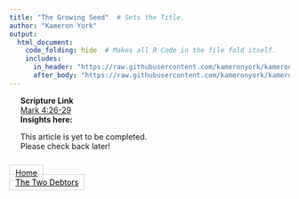 ```yaml
---
title: "The Growing Seed"  # Sets the Title.
author: "Kameron York"
output: 
  html_document:
    code_folding: hide  # Makes all R Code in the file fold itself.
    includes:
      in_header: "https://raw.githubusercontent.com/kameronyork/kameronyork.github.io/main/parables/header.html"
      after_body: "https://raw.githubusercontent.com/kameronyork/kameronyork.github.io/main/parables/footer.html"
---
```

<link rel=stylesheet href=https://kameronyork.github.io/scripting/themify-icons/themify-icons.css>

<div style="padding-left: 20px; padding-right: 20px;" class=container><div class=col-lg-8><div class="p-lg-5 p-4">
<b>Scripture Link</b><br>
  <a href="https://www.churchofjesuschrist.org/study/scriptures/nt/mark/4?lang=eng?&id=23-25#p26">Mark 4:26-29</a>
<br>
<b>Insights here:</b>
<br>
<p>
This article is yet to be completed.<br>
Please check back later!
</p>

<br>
    </div>
  </div>
</div>

<div class="container"><div class="row"><div class="col-md-5 text-md-left"><nav class="pagination mt-3"><a class="nav nav-prev" href="https://www.kameronyork.com/parables" style="background-color: transparent; color: black; padding: 5px 10px; border: 1px solid lightgray; cursor: pointer;" onmouseover="this.style.backgroundColor='lightgray';" onmouseout="this.style.backgroundColor='transparent';" onmousedown="this.style.backgroundColor='gray';" onmouseup="this.style.backgroundColor='lightgray';"><i class="ti-arrow-left mr-2"></i><span class="d-none d-md-block">Home</span></a></nav></div><div class="col-md-7 ml-auto text-md-right"><nav class="pagination mt-3"><a class="nav nav-next" href="https://www.kameronyork.com/parables/two-debtors.html" style="background-color: transparent; color: black; padding: 5px 10px; border: 1px solid lightgray; cursor: pointer;" onmouseover="this.style.backgroundColor='lightgray';" onmouseout="this.style.backgroundColor='transparent';" onmousedown="this.style.backgroundColor='gray';" onmouseup="this.style.backgroundColor='lightgray';"><span class="d-none d-md-block">The Two Debtors</span><i class="ti-arrow-right ml-2"></i></a></nav></div></div></div>



